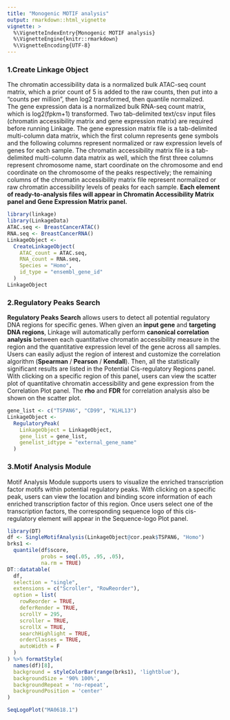 ```yaml
---
title: "Monogenic MOTIF analysis"
output: rmarkdown::html_vignette
vignette: >
  %\VignetteIndexEntry{Monogenic MOTIF analysis}
  %\VignetteEngine{knitr::rmarkdown}
  %\VignetteEncoding{UTF-8}
---
```


### **1.Create Linkage Object**

::: {align="justify"}
The chromatin accessibility data is a normalized bulk ATAC-seq count matrix, which a prior count of 5 is added to the raw counts, then put into a "counts per million", then log2 transformed, then quantile normalized. The gene expression data is a normalized bulk RNA-seq count matrix, which is log2(fpkm+1) transformed. Two tab-delimited text/csv input files (chromatin accessibility matrix and gene expression matrix) are required before running Linkage. The gene expression matrix file is a tab-delimited multi-column data matrix, which the first column represents gene symbols and the following columns represent normalized or raw expression levels of genes for each sample. The chromatin accessibility matrix file is a tab-delimited multi-column data matrix as well, which the first three columns represent chromosome name, start coordinate on the chromosome and end coordinate on the chromosome of the peaks respectively; the remaining columns of the chromatin accessibility matrix file represent normalized or raw chromatin accessibility levels of peaks for each sample. **Each element of ready-to-analysis files will appear in Chromatin Accessibility Matrix panel and Gene Expression Matrix panel.**
:::

```r
library(linkage)
library(LinkageData)
ATAC.seq <- BreastCancerATAC()
RNA.seq <- BreastCancerRNA()
LinkageObject <-
  CreateLinkageObject(
    ATAC_count = ATAC.seq,
    RNA_count = RNA.seq,
    Species = "Homo",
    id_type = "ensembl_gene_id"
  )
LinkageObject
```

### **2.Regulatory Peaks Search**

::: {align="justify"}
**Regulatory Peaks Search** allows users to detect all potential regulatory DNA regions for specific genes. When given an **input gene** and **targeting DNA regions**, Linkage will automatically perform **canonical correlation analysis** between each quantitative chromatin accessibility measure in the region and the quantitative expression level of the gene across all samples. Users can easily adjust the region of interest and customize the correlation algorithm (**Spearman** / **Pearson** / **Kendall**). Then, all the statistically significant results are listed in the Potential Cis-regulatory Regions panel. With clicking on a specific region of this panel, users can view the scatter plot of quantitative chromatin accessibility and gene expression from the Correlation Plot panel. The **rho** and **FDR** for correlation analysis also be shown on the scatter plot.
:::

```r
gene_list <- c("TSPAN6", "CD99", "KLHL13")
LinkageObject <-
  RegulatoryPeak(
    LinkageObject = LinkageObject,
    gene_list = gene_list,
    genelist_idtype = "external_gene_name"
  )
```

### 3.Motif Analysis Module

::: {align="justify"}
Motif Analysis Module supports users to visualize the enriched transcription factor motifs within potential regulatory peaks. With clicking on a specific peak, users can view the location and binding score information of each enriched transcription factor of this region. Once users select one of the transcription factors, the corresponding sequence logo of this cis-regulatory element will appear in the Sequence-logo Plot panel.
:::

```r
library(DT)
df <- SingleMotifAnalysis(LinkageObject@cor.peak$TSPAN6, "Homo")
brks1 <-
  quantile(df$score,
           probs = seq(.05, .95, .05),
           na.rm = TRUE)
DT::datatable(
  df,
  selection = "single",
  extensions = c("Scroller", "RowReorder"),
  option = list(
    rowReorder = TRUE,
    deferRender = TRUE,
    scrollY = 295,
    scroller = TRUE,
    scrollX = TRUE,
    searchHighlight = TRUE,
    orderClasses = TRUE,
    autoWidth = F
  )
) %>% formatStyle(
  names(df)[8],
  background = styleColorBar(range(brks1), 'lightblue'),
  backgroundSize = '90% 100%',
  backgroundRepeat = 'no-repeat',
  backgroundPosition = 'center'
)
```

```r
SeqLogoPlot("MA0618.1")
```
